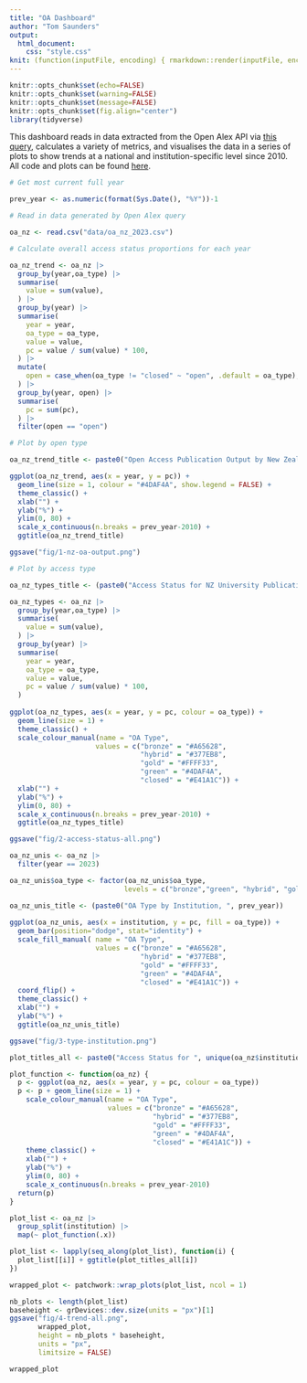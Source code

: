 ```yaml
---
title: "OA Dashboard"
author: "Tom Saunders"
output:
  html_document:
    css: "style.css"
knit: (function(inputFile, encoding) { rmarkdown::render(inputFile, encoding = encoding, output_file = file.path(dirname(inputFile), 'index.html')) })
---
```

```r
knitr::opts_chunk$set(echo=FALSE)
knitr::opts_chunk$set(warning=FALSE)
knitr::opts_chunk$set(message=FALSE)
knitr::opts_chunk$set(fig.align="center")
library(tidyverse)
```

This dashboard reads in data extracted from the Open Alex API via [this query](query.html), calculates a variety of metrics, and visualises the data in a series of plots to show trends at a national and institution-specific level since 2010. All code and plots can be found [here](https://github.com/tesaunders/oa-nz).

```r
# Get most current full year

prev_year <- as.numeric(format(Sys.Date(), "%Y"))-1

# Read in data generated by Open Alex query

oa_nz <- read.csv("data/oa_nz_2023.csv")

# Calculate overall access status proportions for each year

oa_nz_trend <- oa_nz |> 
  group_by(year,oa_type) |> 
  summarise(
    value = sum(value),
  ) |> 
  group_by(year) |> 
  summarise(
    year = year,
    oa_type = oa_type,
    value = value,
    pc = value / sum(value) * 100,
  ) |> 
  mutate(
    open = case_when(oa_type != "closed" ~ "open", .default = oa_type),
  ) |> 
  group_by(year, open) |> 
  summarise(
    pc = sum(pc),
  ) |> 
  filter(open == "open")
```

```r
# Plot by open type

oa_nz_trend_title <- paste0("Open Access Publication Output by New Zealand Universities, 2010-", prev_year)

ggplot(oa_nz_trend, aes(x = year, y = pc)) +
  geom_line(size = 1, colour = "#4DAF4A", show.legend = FALSE) +
  theme_classic() +
  xlab("") +
  ylab("%") +
  ylim(0, 80) +
  scale_x_continuous(n.breaks = prev_year-2010) +
  ggtitle(oa_nz_trend_title)

ggsave("fig/1-nz-oa-output.png")
```

```r
# Plot by access type

oa_nz_types_title <- (paste0("Access Status for NZ University Publications, 2010-", prev_year))

oa_nz_types <- oa_nz |> 
  group_by(year,oa_type) |> 
  summarise(
    value = sum(value),
  ) |> 
  group_by(year) |> 
  summarise(
    year = year,
    oa_type = oa_type,
    value = value,
    pc = value / sum(value) * 100,
  )
  
ggplot(oa_nz_types, aes(x = year, y = pc, colour = oa_type)) +
  geom_line(size = 1) +
  theme_classic() +
  scale_colour_manual(name = "OA Type", 
                     values = c("bronze" = "#A65628",
                                "hybrid" = "#377EB8",
                                "gold" = "#FFFF33",
                                "green" = "#4DAF4A",
                                "closed" = "#E41A1C")) +
  xlab("") +
  ylab("%") +
  ylim(0, 80) +
  scale_x_continuous(n.breaks = prev_year-2010) +
  ggtitle(oa_nz_types_title)

ggsave("fig/2-access-status-all.png")
```

```r
oa_nz_unis <- oa_nz |> 
  filter(year == 2023) 

oa_nz_unis$oa_type <- factor(oa_nz_unis$oa_type, 
                            levels = c("bronze","green", "hybrid", "gold", "closed"))

oa_nz_unis_title <- (paste0("OA Type by Institution, ", prev_year))
  
ggplot(oa_nz_unis, aes(x = institution, y = pc, fill = oa_type)) +
  geom_bar(position="dodge", stat="identity") +
  scale_fill_manual( name = "OA Type", 
                     values = c("bronze" = "#A65628",
                                "hybrid" = "#377EB8",
                                "gold" = "#FFFF33",
                                "green" = "#4DAF4A",
                                "closed" = "#E41A1C")) +
  coord_flip() +
  theme_classic() +
  xlab("") +
  ylab("%") +
  ggtitle(oa_nz_unis_title)

ggsave("fig/3-type-institution.png")
```

```r
plot_titles_all <- paste0("Access Status for ", unique(oa_nz$institution), ", 2010-", prev_year)

plot_function <- function(oa_nz) {
  p <- ggplot(oa_nz, aes(x = year, y = pc, colour = oa_type))
  p <- p + geom_line(size = 1) +
    scale_colour_manual(name = "OA Type", 
                        values = c("bronze" = "#A65628",
                                   "hybrid" = "#377EB8",
                                   "gold" = "#FFFF33",
                                   "green" = "#4DAF4A",
                                   "closed" = "#E41A1C")) +
    theme_classic() +
    xlab("") +
    ylab("%") +
    ylim(0, 80) +
    scale_x_continuous(n.breaks = prev_year-2010)
  return(p)
}

plot_list <- oa_nz |> 
  group_split(institution) |> 
  map(~ plot_function(.x))

plot_list <- lapply(seq_along(plot_list), function(i) { 
  plot_list[[i]] + ggtitle(plot_titles_all[i])
})

wrapped_plot <- patchwork::wrap_plots(plot_list, ncol = 1)

nb_plots <- length(plot_list)
baseheight <- grDevices::dev.size(units = "px")[1]
ggsave("fig/4-trend-all.png",
       wrapped_plot,
       height = nb_plots * baseheight,
       units = "px",
       limitsize = FALSE)

wrapped_plot
```

